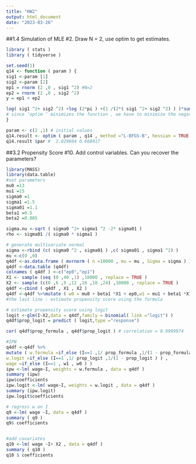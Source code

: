 ---
title: "HW2"
output: html_document
date: "2023-03-26"
---
##1.4  Simulation of MLE
#2.	Draw N = 2, use optim to get estimates.
```{r}
library ( stats )
library ( tidyverse )

set.seed(1)
q14 <- function ( param ) {
sig1 <-param [1]
sig2 <-param [2]
ep1 = rnorm (2 ,0 , sig1 ^2) #N=2
ep2 = rnorm (2 ,0 , sig2 ^2)
y = ep1 + ep2

log( sig1 ^2+ sig2 ^2) +log (2*pi ) +(1 /(2*( sig1 ^2+ sig2 ^2) ) )*sum ( y ^2)
# since ‘optim ‘ minimizes the function , we have to minimize the negative of the log -likelihood to get the maximization .
}

param <- c(2 ,1) # initial values
q14.result <- optim ( param , q14 , method ="L-BFGS-B", hessian = TRUE )
q14.result $par #  2.029604 0.668017
```
##3.2    Propensity Score
#10.	Add control variables. Can you recover the parameters?
```{r}
library(MASS)
library(data.table)
#set parameters
mu0 =13
mu1 =15
sigma0 =1
sigma1 =1.5
sigma01 =1.1
beta1 =0.5
beta2 =0.005

sigma.nu <-sqrt ( sigma0 ^2+ sigma1 ^2 -2* sigma01 )
rho <- sigma01 /( sigma0 * sigma1 )

# generate multivariate normal
sigma <-rbind (c( sigma0 ^2 , sigma01 ) ,c( sigma01 , sigma1 ^2) )
mu <-c(0 ,0)
q4df <-as.data.frame ( mvrnorm ( n =10000 , mu = mu , Sigma = sigma ) )
q4df <-data.table (q4df)
colnames ( q4df ) <-c("ep0","ep1")
X1 <- sample (seq (0 ,40 ,1) ,10000 , replace = TRUE )
X2 <- sample (c(0 ,6 ,9 ,12 ,16 ,18 ,24) ,10000 , replace = TRUE )
q4df <-cbind ( q4df , X1 , X2 )
q4df <-q4df %>%mutate ( w0 = mu0 + beta1 *X1 + ep0,w1 = mu1 + beta1 *X1 + beta2 *X2 + ep1,I=if_else ( w1-w0 >0 ,1 ,0) ,prop_formula =1 - pnorm (( mu0 - mu1 - beta2 *X2 )/ sigma.nu ,0 ,1) )
#the last line : estimate propensity score using the formula

# estimate propensity score using logit
logit <-glm(I~X2,data = q4df,family = binomial( link ="logit") )
q4df$prop_logit = predict ( logit,type ="response")

cor( q4df$prop_formula , q4df$prop_logit ) # correlation = 0.9999974

#IPW
q4df <-q4df %>%
mutate ( w.formula =if_else (I==1 ,1/ prop_formula ,1/(1 - prop_formula ) ) ,
w.logit =if_else (I==1 ,1/ prop_logit ,1/(1 - prop_logit ) ) ,
wage =if_else (I==1 , w1 , w0 ) )
ipw <-lm( wage~I, weights = w.formula , data = q4df )
summary (ipw)
ipw$coefficients
ipw.logit <-lm( wage~I, weights = w.logit , data = q4df )
summary (ipw.logit)
ipw.logit$coefficients

# regress w on I
q9 <-lm( wage ~I, data = q4df )
summary ( q9 )
q9$ coefficients


#add covariates
q10 <-lm( wage ~I+ X2 , data = q4df )
summary ( q10 )
q10 $ coefficients

```
